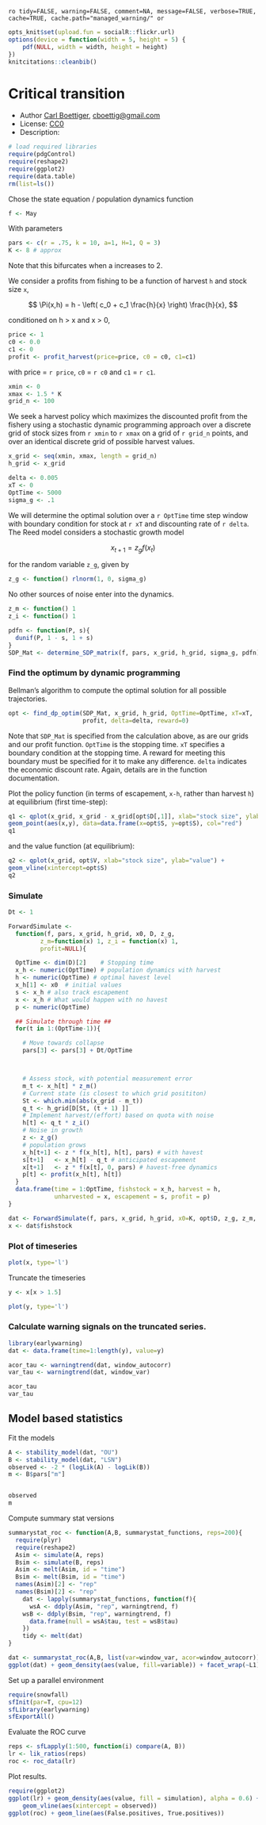 `ro tidy=FALSE, warning=FALSE, comment=NA, message=FALSE, verbose=TRUE, cache=TRUE, cache.path="managed_warning/" or`

``` r
opts_knit$set(upload.fun = socialR::flickr.url)
options(device = function(width = 5, height = 5) {
    pdf(NULL, width = width, height = height)
})
knitcitations::cleanbib()
````

# Critical transition 

 * Author [Carl Boettiger](http://carlboettiger.info), <cboettig@gmail.com>
 * License: [CC0](http://creativecommons.org/publicdomain/zero/1.0/)
 * Description:   

``` r
# load required libraries
require(pdgControl)
require(reshape2)
require(ggplot2)
require(data.table)
rm(list=ls())
````


Chose the state equation / population dynamics function

``` r
f <- May
````

With parameters 

``` r
pars <- c(r = .75, k = 10, a=1, H=1, Q = 3)
K <- 8 # approx
````

Note that this bifurcates when a increases to 2.  


We consider a profits from fishing to be a function of harvest `h` and stock size `x`,  

<div> $$ \Pi(x,h) = h - \left( c_0  + c_1 \frac{h}{x} \right) \frac{h}{x}, $$ </div> 

conditioned on h > x and x > 0,

``` r
price <- 1
c0 <- 0.0
c1 <- 0
profit <- profit_harvest(price=price, c0 = c0, c1=c1) 
````

with price = `r price`, `c0` = `r c0` and `c1` = `r c1`. 


``` r
xmin <- 0
xmax <- 1.5 * K
grid_n <- 100
````

We seek a harvest policy which maximizes the discounted profit from the fishery using a stochastic dynamic programming approach over a discrete grid of stock sizes from `r xmin` to `r xmax` on a grid of `r grid_n` points, and over an identical discrete grid of possible harvest values.  


``` r
x_grid <- seq(xmin, xmax, length = grid_n)  
h_grid <- x_grid  
````


``` r
delta <- 0.005
xT <- 0
OptTime <- 5000
sigma_g <- .1
````

We will determine the optimal solution over a `r OptTime` time step window with boundary condition for stock at `r xT` and discounting rate of `r delta`.  The Reed model considers a stochastic growth model 

<div> $$ x_{t+1} = z_g f(x_t) $$ </div> 

for the random variable `z_g`, given by 

``` r
z_g <- function() rlnorm(1, 0, sigma_g) 
````

No other sources of noise enter into the dynamics.  

``` r
z_m <- function() 1
z_i <- function() 1
````



``` r
pdfn <- function(P, s){
  dunif(P, 1 - s, 1 + s)
}
SDP_Mat <- determine_SDP_matrix(f, pars, x_grid, h_grid, sigma_g, pdfn)
````


### Find the optimum by dynamic programming

Bellman's algorithm to compute the optimal solution for all possible trajectories.

``` r
opt <- find_dp_optim(SDP_Mat, x_grid, h_grid, OptTime=OptTime, xT=xT, 
                     profit, delta=delta, reward=0)
````

Note that `SDP_Mat` is specified from the calculation above, as are our grids and our profit function. `OptTime` is the stopping time.  `xT` specifies a boundary condition at the stopping time. A reward for meeting this boundary must be specified for it to make any difference.  `delta` indicates the economic discount rate. Again, details are in the function documentation.   


Plot the policy function (in terms of escapement, `x-h`, rather than harvest `h`) at equilibrium (first time-step):

``` r
q1 <- qplot(x_grid, x_grid - x_grid[opt$D[,1]], xlab="stock size", ylab="escapement") + 
geom_point(aes(x,y), data=data.frame(x=opt$S, y=opt$S), col="red")
q1
````

and the value function (at equilibrium):

``` r
q2 <- qplot(x_grid, opt$V, xlab="stock size", ylab="value") + 
geom_vline(xintercept=opt$S)
q2
````

### Simulate 


``` r
Dt <- 1

ForwardSimulate <- 
  function(f, pars, x_grid, h_grid, x0, D, z_g,
         z_m=function(x) 1, z_i = function(x) 1, 
         profit=NULL){

  OptTime <- dim(D)[2]    # Stopping time
  x_h <- numeric(OptTime) # population dynamics with harvest
  h <- numeric(OptTime) # optimal havest level
  x_h[1] <- x0  # initial values
  s <- x_h # also track escapement
  x <- x_h # What would happen with no havest
  p <- numeric(OptTime)

  ## Simulate through time ##
  for(t in 1:(OptTime-1)){

    # Move towards collapse
    pars[3] <- pars[3] + Dt/OptTime



    # Assess stock, with potential measurement error
    m_t <- x_h[t] * z_m()
    # Current state (is closest to which grid posititon) 
    St <- which.min(abs(x_grid - m_t)) 
    q_t <- h_grid[D[St, (t + 1) ]] 
    # Implement harvest/(effort) based on quota with noise 
    h[t] <- q_t * z_i()
    # Noise in growth 
    z <- z_g() 
    # population grows
    x_h[t+1] <- z * f(x_h[t], h[t], pars) # with havest
    s[t+1]   <- x_h[t] - q_t # anticipated escapement
    x[t+1]   <- z * f(x[t], 0, pars) # havest-free dynamics
    p[t] <- profit(x_h[t], h[t])
  }
  data.frame(time = 1:OptTime, fishstock = x_h, harvest = h,
             unharvested = x, escapement = s, profit = p) 
}

dat <- ForwardSimulate(f, pars, x_grid, h_grid, x0=K, opt$D, z_g, z_m, z_i)
x <- dat$fishstock
```



### Plot of timeseries 

``` r
plot(x, type='l')
````

Truncate the timeseries 

``` r
y <- x[x > 1.5]
````

``` r
plot(y, type='l')
````

### Calculate warning signals on the truncated series. 

``` r
library(earlywarning)
dat <- data.frame(time=1:length(y), value=y)
````

``` r
acor_tau <- warningtrend(dat, window_autocorr)
var_tau <- warningtrend(dat, window_var)

acor_tau
var_tau
````

## Model based statistics


Fit the models

``` r
A <- stability_model(dat, "OU")
B <- stability_model(dat, "LSN")
observed <- -2 * (logLik(A) - logLik(B))
m <- B$pars["m"]


observed
m
````



Compute summary stat versions

``` r
summarystat_roc <- function(A,B, summarystat_functions, reps=200){
  require(plyr)
  require(reshape2)
  Asim <- simulate(A, reps)
  Bsim <- simulate(B, reps)
  Asim <- melt(Asim, id = "time")
  Bsim <- melt(Bsim, id = "time")
  names(Asim)[2] <- "rep"
  names(Bsim)[2] <- "rep"
	dat <- lapply(summarystat_functions, function(f){
	  wsA <- ddply(Asim, "rep", warningtrend, f)
  	wsB <- ddply(Bsim, "rep", warningtrend, f)
	  data.frame(null = wsA$tau, test = wsB$tau)
	})
	tidy <- melt(dat)
}

dat <- summarystat_roc(A,B, list(var=window_var, acor=window_autocorr))
ggplot(dat) + geom_density(aes(value, fill=variable)) + facet_wrap(~L1)
```




Set up a parallel environment

``` r
require(snowfall)
sfInit(par=T, cpu=12)
sfLibrary(earlywarning)
sfExportAll() 
```

Evaluate the ROC curve

``` r
reps <- sfLapply(1:500, function(i) compare(A, B))
lr <- lik_ratios(reps)
roc <- roc_data(lr)
```

Plot results.

``` r
require(ggplot2)
ggplot(lr) + geom_density(aes(value, fill = simulation), alpha = 0.6) + 
    geom_vline(aes(xintercept = observed))
ggplot(roc) + geom_line(aes(False.positives, True.positives))
```



